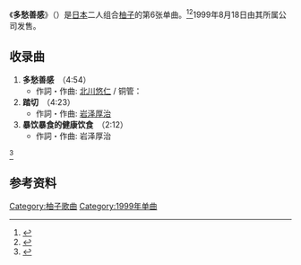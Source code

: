 {{Infobox Single 
| Name           = 多愁善感
| Cover          = SNCC-88976.jpg
| Cover Size     = 
| Caption        = 
| Artist         = [[柚子_(组合)|柚子]]
| from Album     = {{link-ja|柚子圆|ゆずえん}}
| A-side         = 
| B-side         = 踏切<br />暴饮暴食的健康饮食
| Released       = 1999年8月18日
| Format         = 
| Recorded       = 
| Genre          = [[J-Pop|J-Pop]]
| Language       = 
| Length         = 11分31秒
| Label          = 
| Writer         = [[北川悠仁|北川悠仁]]
| Lyricist       =
| Composer       =
| Arranger       =
| Producer       = {{link-ja|寺岡呼人|寺岡呼人}}&柚子
| Certification  = *白金（[[日本唱片協會|日本唱片協會]]）
| Chart position = *周榜第3位（[[Oricon公信榜|Oricon]]）
*1999年度年榜74位（Oricon）
| Last single    = 再见巴士<br />（1999年）
| This single    = '''多愁善感'''<br />（1999年）
| Next single    = 朋友之歌<br />（1999年）
| Misc           ={{Extra track listing
 | Album         = 柚子圆
 | Type          = studio
 | prev_track    = 嗨嗨
 | prev_no       = 4
 | this_track    = '''多愁善感'''
 | track_no      = 5
 | next_track    = 方程式2
 | next_no       = 6
}}{{Extra track listing
 | Album         = Home [1997-2000]
 | Type          = greatest
 | prev_track    = 再见巴士
 | prev_no       = 10
 | this_track    = '''多愁善感'''
 | track_no      = 11
 | next_track    = 朋友之歌
 | next_no       = 12
}}
}}

《'''多愁善感'''》（{{jpn|j=センチメンタル}}）是[[日本|日本]]二人组合[[柚子_(組合)|柚子]]的第6张单曲。<ref>{{Cite web|url =http://www.senha-yuzu.jp/discography/single/index9.php|title =ゆず Official Website | ディスコグラフィ | シングル|accessdate =2016-02-27|author =|date =|publisher =|language =ja|deadurl =yes|archiveurl =https://web.archive.org/web/20150707195711/http://www.senha-yuzu.jp/discography/single/index9.php|archivedate =2015-07-07}}</ref><ref>{{Cite web|url = http://www.oricon.co.jp/prof/30824/products/225281/1/|title = センチメンタル | ゆず | ORICON STYLE|accessdate = 2016-02-28|author = |date = |publisher = |language = ja|archive-date = 2019-06-29|archive-url = https://web.archive.org/web/20190629124024/https://www.oricon.co.jp/prof/30824/products/225281/1/|dead-url = no}}</ref>1999年8月18日由其所属公司{{link-ja|Senha&Company|セーニャ・アンド・カンパニー}}发售。

== 收录曲 ==
# '''多愁善感'''　（4:54）
#* 作詞・作曲: [[北川悠仁|北川悠仁]] / 铜管：{{link-ja|山本拓夫|山本拓夫}}
# '''踏切'''　（4:23）
#* 作詞・作曲: [[岩泽厚治|岩泽厚治]]
# '''暴饮暴食的健康饮食'''　（2:12）
#* 作詞・作曲: 岩泽厚治
<ref>{{Cite web|url=https://itunes.apple.com/jp/album/senchimentaru-single/id424153755|title=ゆずの「センチメンタル - Single」を iTunes で|accessdate=2016-02-28|author=|date=|publisher=Apple Inc.}}</ref>

== 参考资料 ==
{{Reflist}}

{{single-stub}}
{{柚子单曲}}
{{DEFAULTSORT:sanchimentaru}}
[[Category:柚子歌曲|Category:柚子歌曲]]
[[Category:1999年单曲|Category:1999年单曲]]